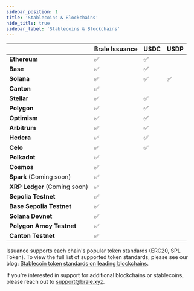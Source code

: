 ```yaml
---
sidebar_position: 1
title: 'Stablecoins & Blockchains'
hide_title: true
sidebar_label: 'Stablecoins & Blockchains'
---
```


<Intro
  heading="Stablecoins & Blockchains"
  subheading="The Brale API supports Brale-issued stablecoins on 14+ popular blockchains alongside native USDC and Paxos-issued stablecoins."
/>

|                              | Brale Issuance | USDC | USDP |
| :--------------------------- | :------------- | :--- | :--- |
| **Ethereum**                 | ✅             | ✅   |      |
| **Base**                     | ✅             | ✅   |      |
| **Solana**                   | ✅             | ✅   | ✅   |
| **Canton**                   | ✅             |      |      |
| **Stellar**                  | ✅             | ✅   |      |
| **Polygon**                  | ✅             | ✅   |      |
| **Optimism**                 | ✅             | ✅   |      |
| **Arbitrum**                 | ✅             | ✅   |      |
| **Hedera**                   | ✅             | ✅   |      |
| **Celo**                     | ✅             | ✅   |      |
| **Polkadot**                 | ✅             |      |      |
| **Cosmos**                   | ✅             |      |      |
| **Spark** (Coming soon)      | ✅             |      |      |
| **XRP Ledger** (Coming soon) | ✅             |      |      |
| **Sepolia Testnet**          | ✅             |      |      |
| **Base Sepolia Testnet**     | ✅             |      |      |
| **Solana Devnet**            | ✅             |      |      |
| **Polygon Amoy Testnet**     | ✅             |      |      |
| **Canton Testnet**           | ✅             |      |      |

Issuance supports each chain's popular token standards (ERC20, SPL Token). To view the full list of supported token standards, please see our blog: [Stablecoin token standards on leading blockchains](https://brale.xyz/blog/stablecoin-token-standards-on-leading-blockchains).

If you’re interested in support for additional blockchains or stablecoins, please reach out to support@brale.xyz.
